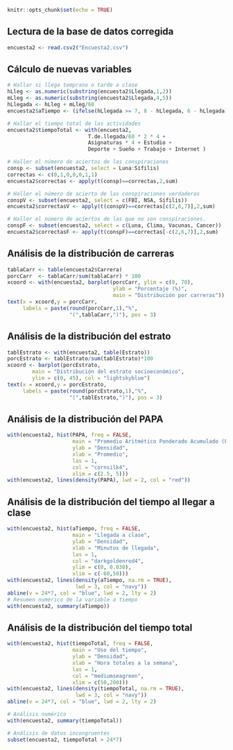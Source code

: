 ```r
knitr::opts_chunk$set(echo = TRUE)
```

## Lectura de la base de datos corregida
```r
encuesta2 <- read.csv2("Encuesta2.csv")
```

## Cálculo de nuevas variables
```r
# Hallar si llega temprano o tarde a clase
hLleg <- as.numeric(substring(encuesta2$Llegada,1,2))
mLleg <- as.numeric(substring(encuesta2$Llegada,4,5))
hLlegada <- hLleg + mLleg/60
encuesta2$aTiempo <- (ifelse(hLlegada >= 7, 8 - hLlegada, 6 - hLlegada))*60

# Hallar el tiempo total de las actividades
encuesta2$tiempoTotal <- with(encuesta2, 
                          T.de.llegada/60 * 2 * 4 +
                          Asignaturas * 4 + Estudio +
                          Deporte + Sueño + Trabajo + Internet )

# Haller el número de aciertos de las conspiraciones
consp <- subset(encuesta2, select = Luna:Sífilis)
correctas <- c(0,1,0,0,0,1,1)
encuesta2$correctas <- apply(t(consp)==correctas,2,sum)

# Haller el número de acierto de las conspiraciones verdaderas
conspV <- subset(encuesta2, select = c(FBI, NSA, Sífilis))
encuesta2$correctasV <- apply(t(conspV)==correctas[c(2,6,7)],2,sum)

# Haller el número de aciertos de las que no son conspiraciones.
conspF <- subset(encuesta2, select = c(Luna, Clima, Vacunas, Cancer))
encuesta2$correctasF <- apply(t(conspF)==correctas[-c(2,6,7)],2,sum)
```

## Análisis de la distribución de carreras
```r
tablaCarr <- table(encuesta2$Carrera)
porcCarr  <- tablaCarr/sum(tablaCarr) * 100
xcoord <- with(encuesta2, barplot(porcCarr, ylim = c(0, 70),
                                  ylab = "Porcentaje (%)",
                                  main = "Distribución por carreras"))
text(x = xcoord,y = porcCarr, 
     labels = paste(round(porcCarr,1),"%",
                    "(",tablaCarr,")"), pos = 3)
```


## Análisis de la distribución del estrato
```r
tablEstrato <- with(encuesta2, table(Estrato))
porcEstrato <- tablEstrato/sum(tablEstrato)*100
xcoord <- barplot(porcEstrato,
        main = "Distribución del estrato socioeconómico",
        ylim = c(0, 45), col = "lightskyblue")
text(x = xcoord,y = porcEstrato, 
     labels = paste(round(porcEstrato,1),"%",
                    "(",tablEstrato,")"), pos = 3)
```


## Análisis de la distribución del PAPA
```r
with(encuesta2, hist(PAPA, freq = FALSE,
                     main = "Promedio Aritmético Ponderado Acumulado (PAPA)",
                     ylab = "Densidad",
                     xlab = "Promedio",
                     las = 1,
                     col = "cornsilk4",
                     xlim = c(2.5, 5)))
with(encuesta2, lines(density(PAPA), lwd = 2, col = "red"))
```

## Análisis de la distribución del tiempo al llegar a clase

```r
with(encuesta2, hist(aTiempo, freq = FALSE,
                     main = "Llegada a clase",
                     ylab = "Densidad",
                     xlab = "Minutos de llegada",
                     las = 1,
                     col = "darkgoldenrod4",
                     ylim = c(0, 0.030),
                     xlim = c(-60,50)))
with(encuesta2, lines(density(aTiempo, na.rm = TRUE), 
                      lwd = 3, col = "navy"))
abline(v = 24*7, col = "blue", lwd = 2, lty = 2)
# Resumen numérico de la variable a tiempo
with(encuesta2, summary(aTiempo))
```

## Análisis de la distribución del tiempo total

```r
with(encuesta2, hist(tiempoTotal, freq = FALSE,
                     main = "Uso del tiempo",
                     ylab = "Densidad",
                     xlab = "Hora totales a la semana",
                     las = 1,
                     col = "mediumseagreen",
                     xlim = c(50,200)))
with(encuesta2, lines(density(tiempoTotal, na.rm = TRUE), 
                      lwd = 3, col = "navy"))
abline(v = 24*7, col = "blue", lwd = 2, lty = 2)

# Análisis numérico
with(encuesta2, summary(tiempoTotal))

# Análisis de datos incongruentes
subset(encuesta2, tiempoTotal > 24*7)
```


